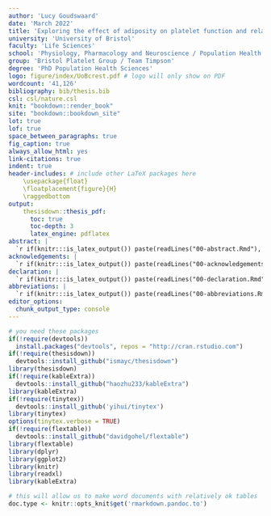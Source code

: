 ```yaml
---
author: 'Lucy Goudswaard'
date: 'March 2022'
title: 'Exploring the effect of adiposity on platelet function and related pathways: implications for cardiovascular disease'
university: 'University of Bristol'
faculty: 'Life Sciences'
school: 'Physiology, Pharmacology and Neuroscience / Population Health Sciences'
group: 'Bristol Platelet Group / Team Timpson'
degree: 'PhD Population Health Sciences'
logo: figure/index/UoBcrest.pdf # logo will only show on PDF
wordcount: '41,126'
bibliography: bib/thesis.bib
csl: csl/nature.csl
knit: "bookdown::render_book"
site: "bookdown::bookdown_site"
lot: true
lof: true
space_between_paragraphs: true
fig_caption: true
always_allow_html: yes
link-citations: true
indent: true
header-includes: # include other LaTeX packages here
    \usepackage{float}
    \floatplacement{figure}{H}
    \raggedbottom 
output: 
    thesisdown::thesis_pdf: 
      toc: true
      toc-depth: 3
      latex_engine: pdflatex
abstract: |
  `r if(knitr:::is_latex_output()) paste(readLines("00-abstract.Rmd"), collapse = '\n  ')`
acknowledgements: |
  `r if(knitr:::is_latex_output()) paste(readLines("00-acknowledgements.Rmd"), collapse = '\n  ')`
declaration: |
  `r if(knitr:::is_latex_output()) paste(readLines("00-declaration.Rmd"), collapse = '\n  ')`
abbreviations: |
  `r if(knitr:::is_latex_output()) paste(readLines("00-abbreviations.Rmd"), collapse = '\n  ')`
editor_options: 
  chunk_output_type: console
---
```



```r
# you need these packages
if(!require(devtools))
  install.packages("devtools", repos = "http://cran.rstudio.com")
if(!require(thesisdown))
  devtools::install_github("ismayc/thesisdown")
library(thesisdown)
if(!require(kableExtra))
  devtools::install_github("haozhu233/kableExtra")
library(kableExtra)
if(!require(tinytex))
  devtools::install_github('yihui/tinytex')
library(tinytex)
options(tinytex.verbose = TRUE)
if(!require(flextable))
  devtools::install_github("davidgohel/flextable")
library(flextable)
library(dplyr)
library(ggplot2)
library(knitr)
library(readxl)
library(kableExtra)

# this will allow us to make word documents with relatively ok tables
doc.type <- knitr::opts_knit$get('rmarkdown.pandoc.to')
```
